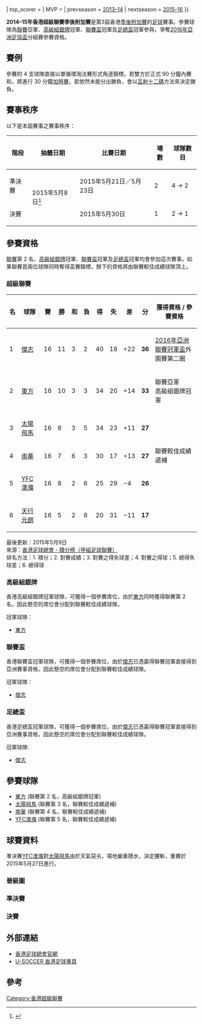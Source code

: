 {{國內足球盃賽賽季
| event_name   = 香港超級聯賽<br>季後附加賽
| year         = 2014-15
| country      = HKG
| num_season   = 3
| dates        = 2015年5月21-30日	
| num_teams    = 4
| venues       = 2
| champion     = [[南華足球隊|南華]]
| count        = 2
| runner_up    = [[YFC澳滌|YFC澳滌]]
| matches      = 3
| goals        = 9
| attendance   = {{#expr:1996+391+2492}}
| top_scorer   = 
| MVP          = 
| prevseason   = [[2013–14年香港甲組足球聯賽季後附加賽|2013–14]]
| nextseason   = [[2015–16年香港超級聯賽季後附加賽|2015–16]]
}}

'''2014–15年香港超級聯賽季後附加賽'''是第3屆香港[[香港超級聯賽季後附加賽|季後附加賽]]的[[足球|足球]]賽事。參賽球隊為[[2014–15年香港超級聯賽|聯賽]]亞軍、[[2014–15年香港高級組銀牌|高級組銀牌]]冠軍、[[2014–15年香港聯賽盃|聯賽盃]]冠軍及[[2014–15年香港足總盃|足總盃]]冠軍參與，爭奪[[2016年亞洲足協盃|2016年亞洲足協盃]]分組賽參賽資格。

== 賽例 ==
參賽的 4 支球隊直接以單循環淘汰賽形式角逐錦標。若雙方於正式 90 分鐘內賽和，將進行 30 分鐘[[加時賽|加時賽]]，若依然未能分出勝負，會以[[互射十二碼|互射十二碼]]方法來決定勝負。

== 賽事秩序 ==
以下是本屆賽事之賽事秩序：
{| class="wikitable" border="1"
|-
! 階段
! 抽籤日期
! 比賽日期	
! 場數
! 球隊數目
|-align="center"
| 準決賽
| rowspan=2 | 2015年5月8日<ref>{{cite news |language=zh-hk |url=http://paper.wenweipo.com/2015/05/09/SP1505090022.htm |title=殘陣南華冀贏東方迎新帥 |publisher=《[[文汇报_(香港)|文匯報]]》 |date=2015年5月9日 |accessdate=2015年5月9日 |archive-date=2016年3月4日 |archive-url=https://web.archive.org/web/20160304075915/http://paper.wenweipo.com/2015/05/09/SP1505090022.htm |dead-url=no }}</ref>
| 2015年5月21日／5月23日
| 2
| 4 → 2
|-align="center"
| 決賽
| 2015年5月30日
| 1
| 2 → 1
|}

== 參賽資格 ==
[[2014–15年香港超級聯賽|聯賽]]第 2 名、[[2014–15年香港高級組銀牌|高級組銀牌]]冠軍、[[2014–15年香港聯賽盃|聯賽盃]]冠軍及[[2014–15年香港足總盃|足總盃]]冠軍均會參加這次賽事。如果聯賽首兩位球隊同時奪得盃賽錦標，餘下的資格將由聯賽較佳成績球隊頂上。

=== 超級聯賽 ===
{{main|2014–15年香港超級聯賽}}

{| class="wikitable sortable" style="text-align: center"
! style="width: 5%" | 名
! class="wikitable unsortable" style="width: 12%"| 球隊
! style="width: 5%" | 賽
! style="width: 5%" | 勝
! style="width: 5%" | 和
! style="width: 5%" | 負
! style="width: 5%" | 得
! style="width: 5%" | 失
! style="width: 5%" | 差
! style="width: 5%" | 分
! class="wikitable unsortable" style="width: 25%"| 獲得資格 / 參賽資格
|- bgcolor=#ACE1AF
|1||align="left"|[[傑志體育會|傑志]]||16||11||3||2||40||18||+22||'''36'''||[[2016年亞洲聯賽冠軍盃|2016年亞洲聯賽冠軍盃]]外圍賽第二圈
|- bgcolor=#97DEFF
|2||align="left"|[[東方足球隊|東方]]||16||10||3||3||34||20||+14||'''33'''||聯賽亞軍<br>高級組銀牌冠軍
|- bgcolor=#97DEFF
|3||align="left"|[[太陽飛馬足球會|太陽飛馬]]||16||8||3||5||34||23||+11||'''27'''||rowspan=3| 聯賽較佳成績遞補
|- bgcolor=#97DEFF
|4||align="left"|[[南華足球隊|南華]]||16||7||6||3||30||17||+13||'''27'''
|- bgcolor=#97DEFF
|5||align="left"|[[YFC澳滌|YFC澳滌]]||16||8||2||6||25||29||−4||'''26'''
|-
|6||align="left"|[[元朗足球會|天行元朗]]||16||5||2||8||20||31||−11||'''17'''||
|}

最後更新：2015年5月9日<br>
來源：[http://www.hkfa.com/ch/leaguerank?leagueid=604 香港足球總會 - 積分榜（甲組足球聯賽）]{{Wayback|url=http://www.hkfa.com/ch/leaguerank?leagueid=604 |date=20160304212707 }}<br>
排名方法：1. 積分；2. 對賽成績；3. 對賽之得失球差；4. 對賽之得球；5. 總得失球差；6. 總得球

=== 高級組銀牌 ===
{{main|2014–15年香港高級組銀牌}}

香港高級組銀牌冠軍球隊，可獲得一個參賽席位，由於[[東方足球隊|東方]]同時獲得聯賽第 2 名，因此懸空的席位會分配到聯賽較佳成績球隊。

{{footballbox collapsible
|round = 決賽
|date = 2015年1月17日
|time = 16:00
|team1 = [[傑志體育會|傑志]]
|score = 2 – 3
|team2 = '''[[東方足球隊|東方]]'''
|report = [http://www.hkfa.com/ch/match/16880 報告]
|goals1 = [[巴倫古素|巴倫古素]] {{goal|38}}<br> [[佐迪·達利斯|佐迪]] {{goal|90+3}}
|goals2 = [[美路史拿域|美路史拿域]] {{goal|11||83}}<br> [[戴蘭·麥阿里士打|麥阿里士打]] {{goal|64}}
|stadium = [[香港大球場|香港大球場]]
|attendance = 6,133
|referee = 廖國文
}}

;冠軍球隊：
*[[東方足球隊|東方]]

=== 聯賽盃 ===
{{main|2014–15年香港聯賽盃}}

香港聯賽盃冠軍球隊，可獲得一個參賽席位，由於[[傑志體育會|傑志]]已憑贏得聯賽冠軍直接得到亞洲賽事資格，因此懸空的席位會分配到聯賽較佳成績球隊。

{{footballbox collapsible
|round = 決賽
|date = 2015年4月22日
|time = 20:00
|team1 = [[南華足球隊|南華]]
|score = 0 – 4
|team2 = '''[[傑志體育會|傑志]]'''
|report = [http://www.hkfa.com/ch/match/detail/17409/ 報告]
|goals1 = 
|goals2 = [[保連奴|保連奴]] {{goal|5||12}}<br> [[巴倫古素|巴倫古素]] {{goal|77}}<br> [[佐迪·達利斯|佐迪]] {{goal|90+6}}
|stadium = [[旺角大球場|旺角大球場]]
|attendance = 5,082
|referee = 湯巨森
}}

;冠軍球隊：
*[[傑志體育會|傑志]]

=== 足總盃 ===
{{main|2014–15年香港足總盃}}

香港足總盃冠軍球隊，可獲得一個參賽席位，由於[[傑志體育會|傑志]]已憑贏得聯賽冠軍直接得到亞洲賽事資格，因此懸空的席位會分配到聯賽較佳成績球隊。

{{footballbox collapsible
|round = 決賽
|date = 2015年5月17日
|time = 15:00
|team1 = '''[[傑志體育會|傑志]]'''
|score = 2 – 0（[[加時賽|加時]]）
|team2 = [[東方足球隊|東方]]
|report = [http://www.hkfa.com/ch/match/17533 報告]
|goals1 = [[巴倫古素|巴倫古素]] {{goal|100||116}}
|goals2 = 
|stadium = [[旺角大球場|旺角大球場]]
|attendance = 4,348
|referee = 吳超覺
}}

;冠軍球隊:
*[[傑志體育會|傑志]]

==參賽球隊==
*[[東方足球隊|東方]] (聯賽第 2 名，高級組銀牌冠軍)
*[[太陽飛馬足球會|太陽飛馬]] (聯賽第 3 名，聯賽較佳成績遞補)
*[[南華足球隊|南華]] (聯賽第 4 名，聯賽較佳成績遞補)
*[[YFC澳滌|YFC澳滌]] (聯賽第 5 名，聯賽較佳成績遞補)

== 球賽資料 ==
準決賽[[YFC澳滌|YFC澳滌]]對[[太陽飛馬|太陽飛馬]]由於天氣惡劣，場地嚴重積水，決定腰斬，重賽於2015年5月27日進行。

=== 晉級圖 ===
{{4TeamBracket
|RD1= 準　決　賽
|RD2= 決　賽
|score-width = 35

|RD1-seed1= L5
|RD1-team1= '''[[YFC澳滌|YFC澳滌]]'''
|RD1-score1= '''3'''
|RD1-seed2= L3
|RD1-team2= [[太陽飛馬|太陽飛馬]]
|RD1-score2= 2

|RD1-seed3= L2/CS
|RD1-team3= [[東方足球隊|東方]]
|RD1-score3= 0
|RD1-seed4= L4
|RD1-team4= '''[[南華足球隊|南華]]'''
|RD1-score4= '''2'''

|RD2-seed1= L5
|RD2-team1= [[YFC澳滌|YFC澳滌]]
|RD2-score1= 1 (2)
|RD2-seed2= L4
|RD2-team2= '''[[南華足球隊|南華]]'''
|RD2-score2= '''1 (4)'''
}}

=== 準決賽 ===
{{footballbox collapsible
|date = 2015年5月21日
|time = 20:00
|team1 = [[東方足球隊|東方]]
|score = 0 – 2
|team2 = '''[[南華足球隊|南華]]'''
|report = [http://www.hkfa.com/ch/match/detail/17708/ 報告]
|goals1 = 
|goals2 = [[丹尼爾·麥克布林|麥比連]] {{goal|19||68}}
|stadium = [[旺角大球場|旺角大球場]]
|attendance = 1,996
|referee = 湯巨森
}}
{{footballbox collapsible
|date = 2015年5月23日
|time = 15:00
|team1 = '''[[YFC澳滌|YFC澳滌]]'''
|score = 腰斬
|team2 = [[太陽飛馬|太陽飛馬]]
|report = [http://www.hkfa.com/ch/match/detail/17709/ 報告]
|goals1 =
|goals2 = [[沈國強|沈國強]] {{goal|9}}
|stadium =  [[旺角大球場|旺角大球場]]
|attendance = /
|referee = 廖國文
}}
{{footballbox collapsible
|date = 2015年5月27日
|time = 20:00
|team1 = '''[[YFC澳滌|YFC澳滌]]'''
|score = 3 – 2
|team2 = [[太陽飛馬足球會|太陽飛馬]]
|report = [http://www.hkfa.com/ch/match/detail/17776/ 報告]
|goals1 = [[費蘭度·阿古斯圖|費蘭度]] {{goal|28||32}}<br> [[夏迪·巴利|夏迪巴利]] {{goal|72}}
|goals2 = [[陳文輝|陳文輝]] {{goal|80}}<br> [[法圖斯|法圖斯]] {{goal|86|[[十二碼|十二碼]]}}
|stadium = [[小西灣運動場|小西灣運動場]]
|attendance = 391
|referee = 吳超覺
}}

=== 決賽 ===
{{footballbox collapsible 
|date = 2015年5月30日
|time = 15:00
|team1 = [[YFC澳滌|YFC澳滌]]
|score = 1 – 1
|team2 = '''[[南華足球隊|南華]]'''
|report = [http://www.hkfa.com/ch/match/detail/17778/ 報告]
|goals1 = [[荷西·迪亞斯|迪亞斯]] {{goal|56}}
|goals2 = [[羅港威|羅港威]] {{goal|33}}
|stadium = [[旺角大球場|旺角大球場]]
|attendance = 2,492
|referee = 何煒昇
|penalties1 = [[荷西·迪亞斯|迪亞斯]] {{pengoal}}<br> [[方栢倫|方栢倫]] {{penmiss}}<br> [[摩西斯|摩西斯]] {{pengoal}}<br> [[夏迪·巴利|夏迪巴利]] {{penmiss}}
|penaltyscore = 2 – 4
|penalties2 = {{penmiss}} [[安祖·占士·羅素|羅素]]<br> {{pengoal}} [[中村祐人|中村祐人]]<br> {{pengoal}} [[伊達_(巴西足球員)|伊達]]<br> {{pengoal}} [[基斯甸·摩拉|摩拉]]<br> {{pengoal}} [[積施利|積施利]]
}}

== 外部連結 ==
*[https://web.archive.org/web/20140203031700/http://www2.hkfa.com/zh-hk/index.php 香港足球總會官網]{{zh-hant icon}}
*[https://web.archive.org/web/20161218092438/http://hk.u-soccer.com/ U-SOCCER 香港足球專頁]{{zh-hant icon}}

== 參考 ==
{{reflist|2}}

{{2014–15年香港足球}}
{{香港超級聯賽季後附加賽}}

[[Category:香港超級聯賽|Category:香港超級聯賽]]